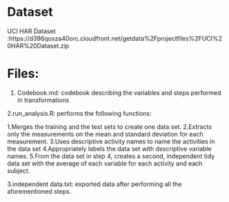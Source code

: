 Dataset
=========
UCI HAR Dataset :https://d396qusza40orc.cloudfront.net/getdata%2Fprojectfiles%2FUCI%20HAR%20Dataset.zip

Files:
=========

  1. Codebook.md: codebook describing the variables and steps performed in transformations
  
  2.run_analysis.R: performs the following functions:
  
  1.Merges the training and the test sets to create one data set.
  2.Extracts only the measurements on the mean and standard deviation for each measurement.
  3.Uses descriptive activity names to name the activities in the data set
  4.Appropriately labels the data set with descriptive variable names.
  5.From the data set in step 4, creates a second, independent tidy data set with the average of each variable for each     activity and each subject.
  
  3.independent data.txt: exported data after performing all the aforementioned steps.
